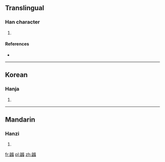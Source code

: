 ==Translingual==

===Han character===
{{Han char|rn=102|rad=田|as=15|sn=20|four=|canj=一田戈中田 (MWILW)}}

# {{defn|Han|sort=田15}}

====References====
* {{Han ref|kx=0767.040|dkj=21971|dj=1177.100|hdz=42555.030|uh=7588|ud=30088}}

----

==Korean==

===Hanja===
{{ko-hanja|hangeul=벽|eumhun=|rv=byeok|mr=pyŏk|y=pyek}}

# {{defn|lang=ko|sort=田15}}

----

==Mandarin==

===Hanzi===
{{cmn-hanzi|pin=[[bò]] ([[bo4]])|wg=po<sup>4</sup>}}

# {{defn|lang=cmn|sort=田15}}

[[fr:疈]]
[[pl:疈]]
[[zh:疈]]